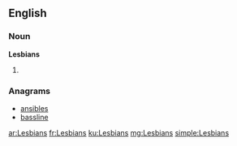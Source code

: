 {{also|lesbians}}
==English==

===Noun===
'''Lesbians'''

# {{plural of|Lesbian}}

===Anagrams===
* [[ansibles#English|ansibles]]
* [[bassline#English|bassline]]

[[ar:Lesbians]]
[[fr:Lesbians]]
[[ku:Lesbians]]
[[mg:Lesbians]]
[[simple:Lesbians]]
